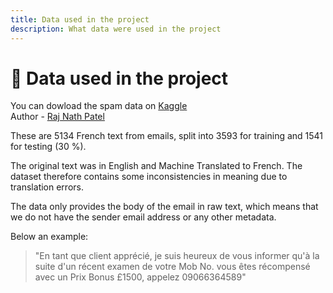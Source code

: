 ```yaml
---
title: Data used in the project
description: What data were used in the project
---
```


# 💎 Data used in the project

You can dowload the spam data on [Kaggle](https://www.kaggle.com/datasets/rajnathpatel/multilingual-spam-data?resource=download)  
Author - [Raj Nath Patel](https://www.kaggle.com/rajnathpatel)

These are 5134 French text from emails, split into 3593 for training and 1541 for testing (30 %).

The original text was in English and Machine Translated to French. The dataset therefore contains some inconsistencies in meaning due to translation errors.

The data only provides the body of the email in raw text, which means that we do not have the sender email address or any other metadata.

Below an example:

> "En tant que client apprécié, je suis heureux de vous informer qu'à la suite d'un récent examen de votre Mob No. vous êtes récompensé avec un Prix Bonus £1500, appelez 09066364589"
